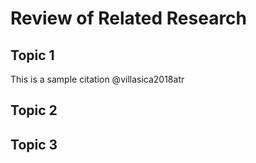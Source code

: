 # Review of Related Research

## Topic 1

This is a sample citation @villasica2018atr

## Topic 2

## Topic 3
